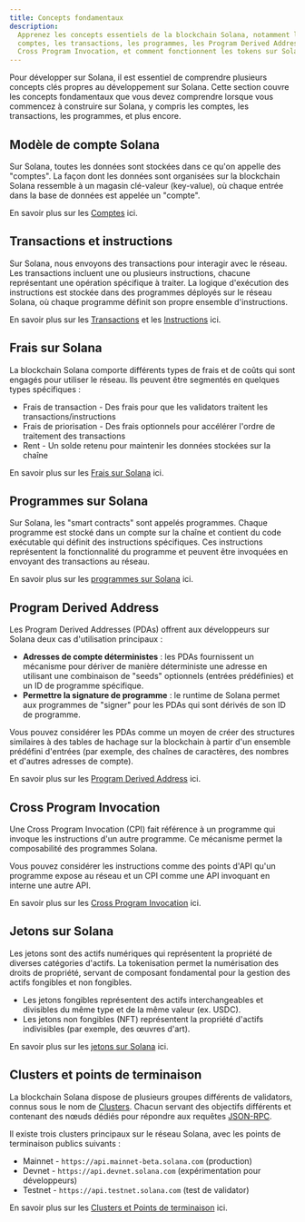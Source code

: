 ```yaml
---
title: Concepts fondamentaux
description:
  Apprenez les concepts essentiels de la blockchain Solana, notamment les
  comptes, les transactions, les programmes, les Program Derived Address, les
  Cross Program Invocation, et comment fonctionnent les tokens sur Solana.
---
```


Pour développer sur Solana, il est essentiel de comprendre plusieurs concepts
clés propres au développement sur Solana. Cette section couvre les concepts
fondamentaux que vous devez comprendre lorsque vous commencez à construire sur
Solana, y compris les comptes, les transactions, les programmes, et plus encore.

## Modèle de compte Solana

Sur Solana, toutes les données sont stockées dans ce qu'on appelle des
"comptes". La façon dont les données sont organisées sur la blockchain Solana
ressemble à un magasin clé-valeur (key-value), où chaque entrée dans la base de
données est appelée un "compte".

En savoir plus sur les [Comptes](/docs/core/accounts) ici.

## Transactions et instructions

Sur Solana, nous envoyons des transactions pour interagir avec le réseau. Les
transactions incluent une ou plusieurs instructions, chacune représentant une
opération spécifique à traiter. La logique d'exécution des instructions est
stockée dans des programmes déployés sur le réseau Solana, où chaque programme
définit son propre ensemble d'instructions.

En savoir plus sur les [Transactions](/docs/core/transactions) et les
[Instructions](/docs/core/transactions#instruction) ici.

## Frais sur Solana

La blockchain Solana comporte différents types de frais et de coûts qui sont
engagés pour utiliser le réseau. Ils peuvent être segmentés en quelques types
spécifiques :

- Frais de transaction - Des frais pour que les validators traitent les
  transactions/instructions
- Frais de priorisation - Des frais optionnels pour accélérer l'ordre de
  traitement des transactions
- Rent - Un solde retenu pour maintenir les données stockées sur la chaîne

En savoir plus sur les [Frais sur Solana](/docs/core/fees) ici.

## Programmes sur Solana

Sur Solana, les "smart contracts" sont appelés programmes. Chaque programme est
stocké dans un compte sur la chaîne et contient du code exécutable qui définit
des instructions spécifiques. Ces instructions représentent la fonctionnalité du
programme et peuvent être invoquées en envoyant des transactions au réseau.

En savoir plus sur les [programmes sur Solana](/docs/core/programs) ici.

## Program Derived Address

Les Program Derived Addresses (PDAs) offrent aux développeurs sur Solana deux
cas d'utilisation principaux :

- **Adresses de compte déterministes** : les PDAs fournissent un mécanisme pour
  dériver de manière déterministe une adresse en utilisant une combinaison de
  "seeds" optionnels (entrées prédéfinies) et un ID de programme spécifique.
- **Permettre la signature de programme** : le runtime de Solana permet aux
  programmes de "signer" pour les PDAs qui sont dérivés de son ID de programme.

Vous pouvez considérer les PDAs comme un moyen de créer des structures
similaires à des tables de hachage sur la blockchain à partir d'un ensemble
prédéfini d'entrées (par exemple, des chaînes de caractères, des nombres et
d'autres adresses de compte).

En savoir plus sur les [Program Derived Address](/docs/core/pda) ici.

## Cross Program Invocation

Une Cross Program Invocation (CPI) fait référence à un programme qui invoque les
instructions d'un autre programme. Ce mécanisme permet la composabilité des
programmes Solana.

Vous pouvez considérer les instructions comme des points d'API qu'un programme
expose au réseau et un CPI comme une API invoquant en interne une autre API.

En savoir plus sur les [Cross Program Invocation](/docs/core/cpi) ici.

## Jetons sur Solana

Les jetons sont des actifs numériques qui représentent la propriété de diverses
catégories d'actifs. La tokenisation permet la numérisation des droits de
propriété, servant de composant fondamental pour la gestion des actifs fongibles
et non fongibles.

- Les jetons fongibles représentent des actifs interchangeables et divisibles du
  même type et de la même valeur (ex. USDC).
- Les jetons non fongibles (NFT) représentent la propriété d'actifs indivisibles
  (par exemple, des œuvres d'art).

En savoir plus sur les [jetons sur Solana](/docs/core/tokens) ici.

## Clusters et points de terminaison

La blockchain Solana dispose de plusieurs groupes différents de validators,
connus sous le nom de [Clusters](/docs/references/clusters). Chacun servant des
objectifs différents et contenant des nœuds dédiés pour répondre aux requêtes
[JSON-RPC](/docs/rpc/).

Il existe trois clusters principaux sur le réseau Solana, avec les points de
terminaison publics suivants :

- Mainnet - `https://api.mainnet-beta.solana.com` (production)
- Devnet - `https://api.devnet.solana.com` (expérimentation pour développeurs)
- Testnet - `https://api.testnet.solana.com` (test de validator)

En savoir plus sur les
[Clusters et Points de terminaison](/docs/references/clusters) ici.
